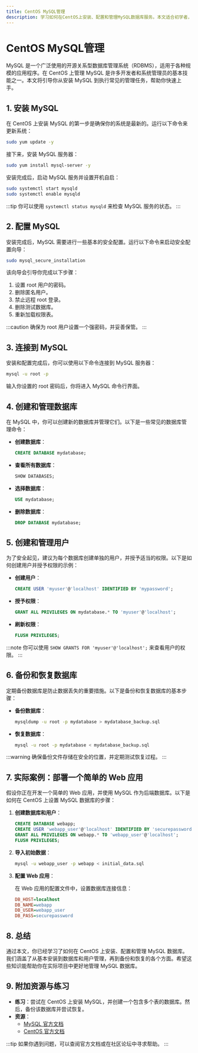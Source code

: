 ```yaml
---
title: CentOS MySQL管理
description: 学习如何在CentOS上安装、配置和管理MySQL数据库服务。本文适合初学者，涵盖从基础安装到常见管理任务的全过程。
---
```


# CentOS MySQL管理

MySQL 是一个广泛使用的开源关系型数据库管理系统（RDBMS），适用于各种规模的应用程序。在 CentOS 上管理 MySQL 是许多开发者和系统管理员的基本技能之一。本文将引导你从安装 MySQL 到执行常见的管理任务，帮助你快速上手。

## 1. 安装 MySQL

在 CentOS 上安装 MySQL 的第一步是确保你的系统是最新的。运行以下命令来更新系统：

```bash
sudo yum update -y
```

接下来，安装 MySQL 服务器：

```bash
sudo yum install mysql-server -y
```

安装完成后，启动 MySQL 服务并设置开机自启：

```bash
sudo systemctl start mysqld
sudo systemctl enable mysqld
```

:::tip
你可以使用 `systemctl status mysqld` 来检查 MySQL 服务的状态。
:::

## 2. 配置 MySQL

安装完成后，MySQL 需要进行一些基本的安全配置。运行以下命令来启动安全配置向导：

```bash
sudo mysql_secure_installation
```

该向导会引导你完成以下步骤：

1. 设置 root 用户的密码。
2. 删除匿名用户。
3. 禁止远程 root 登录。
4. 删除测试数据库。
5. 重新加载权限表。

:::caution
确保为 root 用户设置一个强密码，并妥善保管。
:::

## 3. 连接到 MySQL

安装和配置完成后，你可以使用以下命令连接到 MySQL 服务器：

```bash
mysql -u root -p
```

输入你设置的 root 密码后，你将进入 MySQL 命令行界面。

## 4. 创建和管理数据库

在 MySQL 中，你可以创建新的数据库并管理它们。以下是一些常见的数据库管理命令：

- **创建数据库**：

  ```sql
  CREATE DATABASE mydatabase;
  ```

- **查看所有数据库**：

  ```sql
  SHOW DATABASES;
  ```

- **选择数据库**：

  ```sql
  USE mydatabase;
  ```

- **删除数据库**：

  ```sql
  DROP DATABASE mydatabase;
  ```

## 5. 创建和管理用户

为了安全起见，建议为每个数据库创建单独的用户，并授予适当的权限。以下是如何创建用户并授予权限的示例：

- **创建用户**：

  ```sql
  CREATE USER 'myuser'@'localhost' IDENTIFIED BY 'mypassword';
  ```

- **授予权限**：

  ```sql
  GRANT ALL PRIVILEGES ON mydatabase.* TO 'myuser'@'localhost';
  ```

- **刷新权限**：

  ```sql
  FLUSH PRIVILEGES;
  ```

:::note
你可以使用 `SHOW GRANTS FOR 'myuser'@'localhost';` 来查看用户的权限。
:::

## 6. 备份和恢复数据库

定期备份数据库是防止数据丢失的重要措施。以下是备份和恢复数据库的基本步骤：

- **备份数据库**：

  ```bash
  mysqldump -u root -p mydatabase > mydatabase_backup.sql
  ```

- **恢复数据库**：

  ```bash
  mysql -u root -p mydatabase < mydatabase_backup.sql
  ```

:::warning
确保备份文件存储在安全的位置，并定期测试恢复过程。
:::

## 7. 实际案例：部署一个简单的 Web 应用

假设你正在开发一个简单的 Web 应用，并使用 MySQL 作为后端数据库。以下是如何在 CentOS 上设置 MySQL 数据库的步骤：

1. **创建数据库和用户**：

   ```sql
   CREATE DATABASE webapp;
   CREATE USER 'webapp_user'@'localhost' IDENTIFIED BY 'securepassword';
   GRANT ALL PRIVILEGES ON webapp.* TO 'webapp_user'@'localhost';
   FLUSH PRIVILEGES;
   ```

2. **导入初始数据**：

   ```bash
   mysql -u webapp_user -p webapp < initial_data.sql
   ```

3. **配置 Web 应用**：

   在 Web 应用的配置文件中，设置数据库连接信息：

   ```ini
   DB_HOST=localhost
   DB_NAME=webapp
   DB_USER=webapp_user
   DB_PASS=securepassword
   ```

## 8. 总结

通过本文，你已经学习了如何在 CentOS 上安装、配置和管理 MySQL 数据库。我们涵盖了从基本安装到数据库和用户管理，再到备份和恢复的各个方面。希望这些知识能帮助你在实际项目中更好地管理 MySQL 数据库。

## 9. 附加资源与练习

- **练习**：尝试在 CentOS 上安装 MySQL，并创建一个包含多个表的数据库。然后，备份该数据库并尝试恢复。
- **资源**：
  - [MySQL 官方文档](https://dev.mysql.com/doc/)
  - [CentOS 官方文档](https://www.centos.org/docs/)

:::tip
如果你遇到问题，可以查阅官方文档或在社区论坛中寻求帮助。
:::